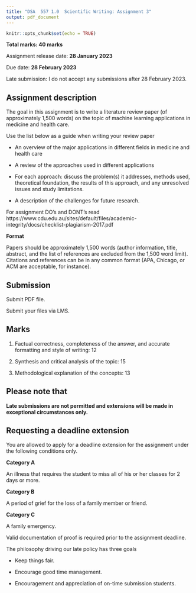 ```yaml
---
title: "DSA  557 1.0  Scientific Writing: Assignment 3"
output: pdf_document
---
```


```r
knitr::opts_chunk$set(echo = TRUE)
```

**Total marks: 40 marks**

Assignment release date: **28 January 2023**

Due date: **28 February 2023**

Late submission:  I do not accept any submissions after 28 February 2023. 



## Assignment description

The goal in this assignment is to write a literature review paper (of approximately 1,500 words) on the topic of machine learning applications in medicine and health care.

Use the list below as a guide when writing your review paper

- An overview of the major applications in different fields in medicine and health care

- A review of the approaches used in different applications

- For each approach: discuss the problem(s) it addresses, methods used, theoretical
foundation, the results of this approach, and any unresolved issues and study limitations.

- A description of the challenges for future research.

For assignment DO's and DONT's read https://www.cdu.edu.au/sites/default/files/academic-integrity/docs/checklist-plagiarism-2017.pdf

**Format**

Papers should be approximately 1,500 words (author information, title, abstract, and the list of
references are excluded from the 1,500 word limit). Citations and references can be in any common
format (APA, Chicago, or ACM are acceptable, for instance).

## Submission

Submit PDF file.

Submit your files via LMS.

## Marks

1. Factual correctness, completeness of the answer, and accurate formatting and style of writing: 12

2. Synthesis and critical analysis of the topic: 15

3. Methodological explanation of the concepts: 13


## Please note that


**Late submissions are not permitted and extensions will be made in exceptional
circumstances only.**

## Requesting a deadline extension



You are allowed to apply for a deadline extension for the assignment under the following conditions only.

**Category A**

An illness that requires the student to miss all of his or her classes for 2 days or more.

**Category B**

A period of grief for the loss of a family member or friend.

**Category C**

A family emergency.

Valid documentation of proof is required prior to the assignment deadline.


The philosophy driving our late policy has three goals

- Keep things fair.

- Encourage good time management.

- Encouragement and appreciation of on-time submission students.



